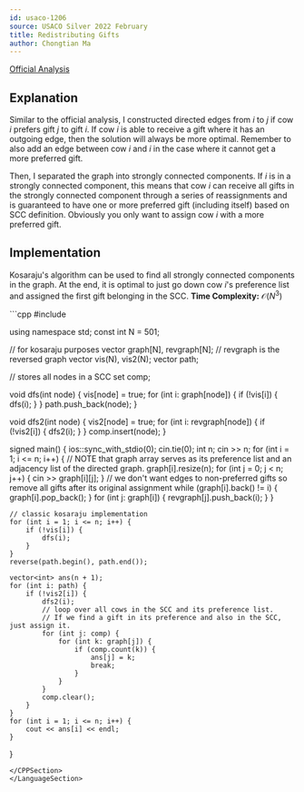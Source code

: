 ```yaml
---
id: usaco-1206
source: USACO Silver 2022 February
title: Redistributing Gifts
author: Chongtian Ma
---
```


[Official Analysis](http://www.usaco.org/current/data/sol_prob1_silver_feb22.html)

## Explanation

Similar to the official analysis, I constructed directed edges from $i$ to $j$ if cow $i$ prefers gift $j$ to gift $i$.
If cow $i$ is able to receive a gift where it has an outgoing edge, then the solution will always be more optimal. 
Remember to also add an edge between cow $i$ and $i$ in the case where it cannot get a more preferred gift.

Then, I separated the graph into strongly connected components. If $i$ is in a strongly connected component, this means that cow $i$ can receive
all gifts in the strongly connected component through a series of reassignments and is guaranteed to have one or more preferred gift (including itself) based 
on SCC definition. Obviously you only want to assign cow $i$ with a more preferred gift.
## Implementation

Kosaraju's algorithm can be used to find all strongly connected components in the graph. At the end, it is optimal to just go down cow $i$'s preference list and assigned the first gift belonging in the SCC.
**Time Complexity:** $\mathcal{O}(N^3)$

<LanguageSection>
<CPPSection>
```cpp
#include <bits/stdc++.h>

using namespace std;
const int N = 501;

// for kosaraju purposes
vector<int> graph[N], revgraph[N]; // revgraph is the reversed graph
vector<bool> vis(N), vis2(N);
vector<int> path;

// stores all nodes in a SCC
set<int> comp;

void dfs(int node) {
    vis[node] = true;
    for (int i: graph[node]) {
        if (!vis[i]) {
            dfs(i);
        }
    }
    path.push_back(node);
}

void dfs2(int node) {
    vis2[node] = true;
    for (int i: revgraph[node]) {
        if (!vis2[i]) {
            dfs2(i);
        }
    }
    comp.insert(node);
}

signed main() {
    ios::sync_with_stdio(0);
    cin.tie(0);
    int n;
    cin >> n;
    for (int i = 1; i <= n; i++) {
        // NOTE that graph array serves as its preference list and an adjacency list of the directed graph.
        graph[i].resize(n);
        for (int j = 0; j < n; j++) {
            cin >> graph[i][j];
        }
        // we don't want edges to non-preferred gifts so remove all gifts after its original assignment
        while (graph[i].back() != i) {
            graph[i].pop_back();
        }
        for (int j: graph[i]) {
            revgraph[j].push_back(i);
        }
    }

    // classic kosaraju implementation
    for (int i = 1; i <= n; i++) {
        if (!vis[i]) {
            dfs(i);
        }
    }
    reverse(path.begin(), path.end());

    vector<int> ans(n + 1);
    for (int i: path) {
        if (!vis2[i]) {
            dfs2(i);
            // loop over all cows in the SCC and its preference list.
            // If we find a gift in its preference and also in the SCC, just assign it.
            for (int j: comp) {
                for (int k: graph[j]) {
                    if (comp.count(k)) {
                        ans[j] = k;
                        break;
                    }
                }
            }
            comp.clear();
        }
    }
    for (int i = 1; i <= n; i++) {
        cout << ans[i] << endl;
    }
}
```  
</CPPSection>
</LanguageSection>
